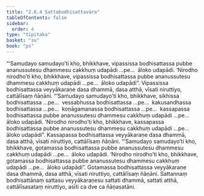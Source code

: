 ```yaml
---
title: "2.6.4 Sattabodhisattavāra"
tableOfContents: false
sidebar:
  order: 4
type: "tipitaka"
basket: "su"
book: "ps"
---
```



<DynamicBreadcrumb />

<Division number="33" book="ps">

<Paragraph number="1602" book="ps">
“‘Samudayo samudayo’ti kho, bhikkhave, vipassissa bodhisattassa pubbe ananussutesu dhammesu cakkhuṃ udapādi …pe…  āloko udapādi. ‘Nirodho nirodho’ti kho, bhikkhave, vipassissa bodhisattassa pubbe ananussutesu dhammesu cakkhuṃ udapādi …pe…  āloko udapādi”. Vipassissa bodhisattassa veyyākaraṇe dasa dhammā, dasa atthā, vīsati niruttiyo, cattālīsaṃ ñāṇāni.
</Paragraph>

<Paragraph number="1603" book="ps">
“‘Samudayo samudayo’ti kho, bhikkhave, sikhissa bodhisattassa …pe…  vessabhussa bodhisattassa …pe…  kakusandhassa bodhisattassa …pe…  koṇāgamanassa bodhisattassa …pe…  kassapassa bodhisattassa pubbe ananussutesu dhammesu cakkhuṃ udapādi …pe…  āloko udapādi. ‘Nirodho nirodho’ti kho, bhikkhave, kassapassa bodhisattassa pubbe ananussutesu dhammesu cakkhuṃ udapādi …pe…  āloko udapādi”. Kassapassa bodhisattassa veyyākaraṇe dasa dhammā, dasa atthā, vīsati niruttiyo, cattālīsaṃ ñāṇāni.
</Paragraph>

<Paragraph number="1604" book="ps">
“‘Samudayo samudayo’ti kho, bhikkhave, gotamassa bodhisattassa pubbe ananussutesu dhammesu cakkhuṃ udapādi …pe…  āloko udapādi. ‘Nirodho nirodho’ti kho, bhikkhave, gotamassa bodhisattassa pubbe ananussutesu dhammesu cakkhuṃ udapādi …pe…  āloko udapādi”. Gotamassa bodhisattassa veyyākaraṇe dasa dhammā, dasa atthā, vīsati niruttiyo, cattālīsaṃ ñāṇāni.
</Paragraph>

<Paragraph number="1605" book="ps">
Sattannaṃ bodhisattānaṃ sattasu veyyākaraṇesu sattati dhammā, sattati atthā, cattālīsasataṃ niruttiyo, asīti ca dve ca ñāṇasatāni.
</Paragraph>
</Division>